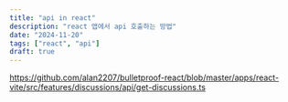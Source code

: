 ```yaml
---
title: "api in react"
description: "react 앱에서 api 호출하는 방법"
date: "2024-11-20"
tags: ["react", "api"]
draft: true
---
```


https://github.com/alan2207/bulletproof-react/blob/master/apps/react-vite/src/features/discussions/api/get-discussions.ts